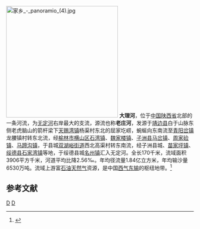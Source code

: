 [[File:家乡_-_panoramio_(4).jpg|300px]]
'''大理河'''，位于[[中国|中国]][[陕西省|陕西省]]北部的一条河流，为[[无定河|无定河]]右岸最大的支流，源流也称'''老庄河'''，发源于[[靖边县|靖边县]]白于山脉东侧老虎脑山的箭杆梁下[[天赐湾镇|天赐湾镇]]杨渠村东北的屈家圪崂，蜿蜒向东南流至[[青阳岔镇|青阳岔镇]]龙腰镇村转东北流，经[[榆林市|榆林市]][[横山区|横山区]][[石湾镇_(榆林市)|石湾镇]]、[[魏家楼镇|魏家楼镇]]、[[子洲县|子洲县]][[马岔镇|马岔镇]]、[[周家硷镇|周家硷镇]]、[[马蹄沟镇|马蹄沟镇]]，于县城[[双湖峪街道|双湖峪街道]]西北高渠村转东南流，经子洲县城、[[苗家坪镇|苗家坪镇]]、[[绥德县|绥德县]][[石家湾镇|石家湾镇]]等地，于绥德县城[[名州镇_(绥德县)|名州镇]]汇入无定河。全长170千米，流域面积3906平方千米，河道平均比降2.56‰。年均径流量1.84亿立方米，年均输沙量6530万吨。流域上游富[[石油|石油]][[天然气|天然气]]资源，是中国[[西气东输|西气东输]]的枢纽地带。<ref name="中国河湖大典">{{cite book zh |author=《[[中国河湖大典|中国河湖大典]]》编纂委员会 |title=《中国河湖大典·黄河卷》 |format=M |edition=1 |location=北京 |publisher=中国水利水电出版社 |date=2014年4月 |pages=146页 |id= ISBN 978-7-5170-1937-4}}</ref>

==参考文献==
{{reflist}}

{{China-river-stub}}
[[Category:黄河水系|D]]
[[Category:陕西河流|D]]